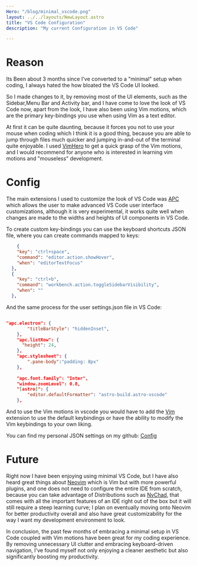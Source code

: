 ```yaml
---
Hero: "/blog/minimal_vscode.png"
layout: ../../layouts/NewLayout.astro
title: "VS Code Configuration"
description: "My current Configuration in VS Code"

---
```



# Reason
Its Been about 3 months since I've converted to a "minimal" setup when coding, I always hated the how bloated the VS Code UI looked.

So I made changes to it, by removing most of the UI elements, such as the Sidebar,Menu Bar and Activity bar, and I have come to love the look of VS Code now,
apart from the look, I have also been using Vim motions, which are the primary key-bindings you use when using Vim as a text editor. 

At first it can be quite daunting, because it forces you not to use your mouse when coding which I think it is a good thing, because you are able to jump through files
much quicker and jumping in-and-out of the terminal quite enjoyable. I used [VimHero](https://www.vim-hero.com/) to get a quick grasp of the Vim motions, and I would
recommend for anyone who is interested in learning vim motions and "mouseless" development.


# Config
The main extensions I used to customize the look of VS Code was [APC](https://marketplace.visualstudio.com/items?itemName=drcika.apc-extension) which allows the user to 
 make advanced VS Code user interface customizations, although it is very experimental, it works quite well when changes are made to the  widths and heights of UI components in VS Code. 

To create custom key-bindings you can use the keyboard shortcuts JSON file, where you can create commands mapped to keys:
```json
    {
    "key": "ctrl+space",
    "command": "editor.action.showHover",
    "when": "editorTextFocus"
  },
  {
    "key": "ctrl+b",
    "command": "workbench.action.toggleSidebarVisibility",
    "when": ""
  },
```
And the same process for the user  settings.json file in VS Code:
```json

"apc.electron": {
        "titleBarStyle": "hiddenInset",
    },
    "apc.listRow": {
      "height": 24,  
    },
    "apc.stylesheet": {
        ".pane-body":"padding: 8px"
    },
   
    "apc.font.family": "Inter",
    "window.zoomLevel": 0.8,
    "[astro]": {
        "editor.defaultFormatter": "astro-build.astro-vscode"
    },
```
And to use the Vim motions in vscode you would have to add the [Vim](https://marketplace.visualstudio.com/items?itemName=vscodevim.vim) extension to use the default keybindings or 
have the ability to modify the Vim keybindings to your own liking.

You can find my personal JSON settings on my github: [Config](https://github.com/kwame-Owusu/VS-CODE-CONFIG)

# Future
Right now I have been enjoying using minimal VS Code, but I have also heard great things about [Neovim](https://neovim.io/) which is Vim but with more powerful plugins, and one does not need
to configure the entire IDE from scratch, because you can take advantage of Distributions such as [NvChad](https://nvchad.com/), that comes with all the important features of an IDE right out of the box
but it will still require a steep learning curve; I plan on eventually moving onto Neovim for better productivity overall and also have great customizability for the way I want my development environment to look.


In conclusion, the past few months of embracing a minimal setup in VS Code coupled with Vim motions have been great for my coding experience. By removing unnecessary UI clutter and embracing keyboard-driven navigation,
 I've found myself not only enjoying a cleaner aesthetic but also significantly boosting my productivity.